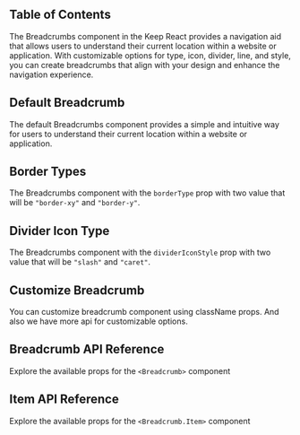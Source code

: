 

## Table of Contents

The Breadcrumbs component in the Keep React provides a navigation aid that allows users to understand their current location within a website or application. With customizable options for type, icon, divider, line, and style, you can create breadcrumbs that align with your design and enhance the navigation experience.

## Default Breadcrumb

The default Breadcrumbs component provides a simple and intuitive way for users to understand their current location within a website or application.

<CodePreview github="Breadcrumb" code={DefaultBreadcrumbCode}>
  <DefaultBreadcrumb />
</CodePreview>

## Border Types

The Breadcrumbs component with the `borderType` prop with two value that will be `"border-xy"` and `"border-y"`.

<CodePreview github="Breadcrumb" code={BreadcrumbWithBorderCode}>
  <BreadcrumbWithBorder />
</CodePreview>

## Divider Icon Type

The Breadcrumbs component with the `dividerIconStyle` prop with two value that will be `"slash"` and `"caret"`.

<CodePreview github="Breadcrumb" code={BreadcrumbDividerIconCode}>
  <BreadcrumbDividerIcon />
</CodePreview>

## Customize Breadcrumb

You can customize breadcrumb component using className props. And also we have more api for customizable options.

<CodePreview github="Breadcrumb" code={CustomizeBreadcrumbCode}>
  <CustomizeBreadcrumb />
</CodePreview>

## Breadcrumb API Reference

Explore the available props for the `<Breadcrumb>` component

<ComponentApi data={breadcrumbApiData} />

## Item API Reference

Explore the available props for the `<Breadcrumb.Item>` component

<ComponentApi data={breadcrumbItemApiData} />
